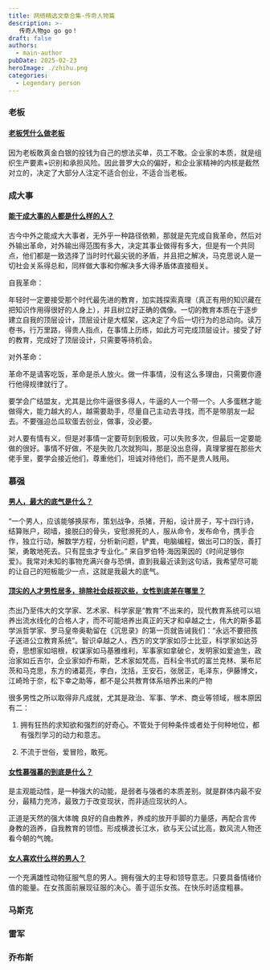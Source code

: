 ```yaml
---
title: 网络精选文章合集-传奇人物篇
description: >-
   传奇人物go go go！
draft: false
authors:
  - main-author
pubDate: 2025-02-23
heroImage: ./zhihu.png
categories:
  - Legendary person
---
```


### 老板

#### [老板凭什么做老板](https://www.zhihu.com/question/20272786/answer/2943607525)

因为老板敢真金白银的投钱为自己的想法买单，员工不敢。企业家的本质，就是组织生产要素+识别和承担风险。因此普罗大众的偏好，和企业家精神的内核是截然对立的，决定了大部分人注定不适合创业，不适合当老板。

### 成大事

#### [能干成大事的人都是什么样的人？](https://www.zhihu.com/question/426658242/answer/3594059857)

古今中外之能成大大事者，无外乎一种路径依赖，那就是先完成自我革命，然后对外输出革命，对外输出得范围有多大，决定其事业做得有多大，但是有一个共同点，他们都是一致选择了当时时代最尖锐的矛盾，并且把之解决，马克思说人是一切社会关系得总和，同样做大事和你解决多大得矛盾体直接相关。

自我革命：

年轻时一定要接受那个时代最先进的教育，加实践探索真理（真正有用的知识藏在把知识作用得很好的人身上），并且树立好正确的偶像。一切的教育本质在于逐步建立自我的顶层设计，顶层设计是大框架，这决定了今后一切行为的总动向。读万卷书，行万里路，得贵人指点，在事情上历练，如此方可完成顶层设计。接受了好的教育，完成好了顶层设计，只需要等待机会。

对外革命：

革命不是请客吃饭，革命是杀人放火。做一件事情，没有这么多理由，只需要你遵行他得规律就行了。

要学会广结盟友，尤其是比你牛逼很多得人，牛逼的人一个带一个。人多蛋糕才能做得大，能力越大的人，越需要助手，尽量自己主动去寻找，而不是带朋友一起去。不要强迫怂瓜软蛋去创业，做事，没必要。

对人要有情有义，但是对事情一定要苛刻到极致，可以失败多次，但最后一定要能做的很好。事情不好做，不是失败几次就狗叫，那是没出息得，真理掌握在那些大佬手里，要学会接近他们，尊重他们，坦诚对待他们，而不是贵人贱用。

### 慕强

#### [男人，最大的底气是什么？](https://www.zhihu.com/question/619533029/answer/3244695574)

“一个男人，应该能够换尿布，策划战争，杀猪，开船，设计房子，写十四行诗，结算账户，砌墙，接脱臼的骨头，安慰濒死的人，服从命令，发布命令，携手合作，独立行动，解数学方程，分析新问题，铲粪，电脑编程，做出可口的饭，善打架，勇敢地死去。只有昆虫才专业化。” 来自罗伯特·海因莱因的《时间足够你爱》。我常对未知的事物充满兴奋与恐惧，直到我最近读到这句话，我希望尽可能的让自己的短板能少一点，这就是我最大的底气。

#### [顶尖的人才男性居多，排除社会歧视这些，女性到底差在哪里？](https://www.zhihu.com/question/21680071/answer/621942067)

杰出乃至伟大的文学家、艺术家、科学家是“教育”不出来的，现代教育系统可以培养出流水线化的合格人才，而不可能培养出真正的天才和卓越之士，伟大的斯多葛学派哲学家、罗马皇帝奥勒留在《沉思录》的第一页就告诫我们：“永远不要把孩子送进公立教育系统”。智识卓越之人，西方的文学家如莎士比亚，科学家如达芬奇，思想家如培根，权谋家如马基雅维利，军事家如拿破仑，发明家如爱迪生，政治家如丘吉尔，企业家如乔布斯，艺术家如梵高，百科全书式的富兰克林、莱布尼茨和马克思，东方的诸葛亮，李白，沈括，王安石，张居正，毛泽东，伊藤博文，江崎玲于奈，松下幸之助等，都不是公共教育体系培养出来的产物

很多男性之所以取得非凡成就，尤其是政治、军事、学术、商业等领域，根本原因有二：

1. 拥有狂热的求知欲和强烈的好奇心。不管处于何种条件或者处于何种地位，都有强烈学习的动力和意志。

2. 不流于世俗，爱冒险，敢死。

#### [女性慕强慕的到底是什么？](https://www.zhihu.com/question/639909397/answer/3518229632)

是主观能动性，是一种强大的动能，是弱者与强者的本质差别。就是群体内最不安分，最精力充沛，最致力于改变现状，而非适应现状的人。

正道是天然的强大体魄 良好的自由教养，养成的放开手脚的力量感，再配合言传身教的涵养，自我教育的领悟。形成横渡长江水，欲与天公试比高，数风流人物还看今朝的气魄。

#### [女人喜欢什么样的男人？](https://www.zhihu.com/question/19862478/answer/3377086184)

一个充满雄性动物征服气息的男人。拥有强大的主导和领导意志。只要具备情绪价值的能量。在女孩面前展现征服的决心。善于逗乐女孩。在快乐时适度粗暴。

### 马斯克

### 雷军

### 乔布斯